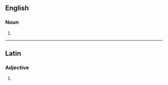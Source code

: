 {{also|hepáticas}}

==English==

===Noun===
{{head|en|noun plural form}}

# {{plural of|hepatica|lang=en}}

----

==Latin==

===Adjective===
{{la-adj-form|hēpaticās}}

# {{inflection of|hēpaticus||acc|f|p|lang=la}}